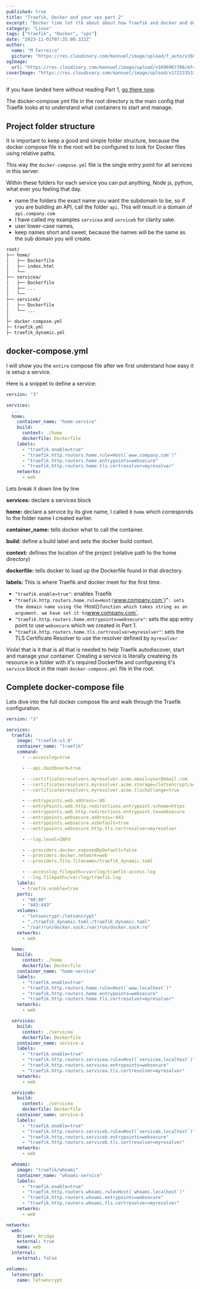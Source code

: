 ```yaml
---
published: true
title: "Traefik, Docker and your vps part 2"
excerpt: "Docker time let tlk about about how Traefik and docker and docker compose work together."
category: "Linux"
tags: ["traefik", "Docker", "vps"]
date: "2023-11-01T07:35:00.322Z"
author:
  name: "M Ferreira"
  picture: "https://res.cloudinary.com/mannuel/image/upload/f_auto/v1604067445/images/mee.jpg"
ogImage:
  url: "https://res.cloudinary.com/mannuel/image/upload/v1696967398/mfcom/traefik-docker.png"
coverImage: "https://res.cloudinary.com/mannuel/image/upload/v1722335339/mfcom/traefik-docker.png"
---
```


If you have landed here without reading Part 1, [go there now](https://mannuelferreira.com/posts/traefik-docker-and-vps-part-1).

The docker-compose.yml file in the root directory is the main config that Traefik looks at to understand what containers to start and manage.

## Project folder structure

It is important to keep a good and simple folder structure, because the docker compose file in the root will be configured to look for Docker files using relative paths.

This way the `docker-compose.yml` file is the single entry point for all services in this server.

Within these folders for each service you can put anything, Node js, python, what ever you feeling that day.

- name the folders the exact name you want the subdomain to be, so if you are building an API, call the folder `api`. This will result in a domain of `api.company.com`
- I have called my examples `servicea` and `serviceb` for clarity sake.
- user lower-case names,
- keep names short and sweet, because the names will be the same as the sub domain you will create.

```bash
root/
├── home/
│   ├── Dockerfile
│   ├── index.html
│   └──
├── servicea/
│   ├── Dockerfile
│   ├── ...
│   └──
├── serviceb/
│   ├── Dockerfile
│   └── ...
│
├─ docker-compose.yml
├─ traefik.yml
├─ traefik_dynamic.yml
```

## docker-compose.yml

I will show you the `entire` compose file after we first understand how easy it is setup a service.

Here is a snippet to define a service:

```yaml
version: "3"

services:
  ...
  home:
    container_name: "home-service"
    build:
      context: ./home
      dockerfile: Dockerfile
    labels:
      - "traefik.enable=true"
      - "traefik.http.routers.home.rule=Host(`www.company.com`)"
      - "traefik.http.routers.home.entrypoints=websecure"
      - "traefik.http.routers.home.tls.certresolver=myresolver"
    networks:
      - web
```

Lets break it down line by line

**services:**
declare a services block

**home:**
declare a service by its give name, I called it `home` which corresponds to the folder name I created earlier.

**container_name:**
tells docker what to call the container.

**build:**
define a build label and sets the docker build context.

**context:**
defines the location of the project (relative path to the home directory)

**dockerfile:**
tells docker to load up the Dockerfile found in that directory.

**labels:**
This is where Traefik and docker meet for the first time.

- `"traefik.enable=true"`: enables Traefik
- `"traefik.http.routers.home.rule=Host(`www.company.com`)"`: sets the domain name using the `Host()` function which takes string as an argument. we have set it to `www.company.com`.
- `"traefik.http.routers.home.entrypoints=websecure"`: sets the app entry point to use `websecure` which we created in Part 1.
- `"traefik.http.routers.home.tls.certresolver=myresolver"`: sets the TLS Certificate Resolver to use the resolver defined by `myresolver`

Viola! that is it that is all that is needed to help Traefik autodiscover, start and manage your container. Creating a service is literally createing its resource in a folder with it's required Dockerfile and configureing it's `service` block in the main `docker-compose.yml` file in the root.

## Complete docker-compose file

Lets dive into the full docker compose file and walk through the Traefik configuration.

```yaml
version: "3"

services:
  traefik:
    image: "traefik:v3.0"
    container_name: "traefik"
    command:
      - --accesslog=true

      - --api.dashboard=true

      - --certificatesresolvers.myresolver.acme.email=your@email.com
      - --certificatesresolvers.myresolver.acme.storage=/letsencrypt/acme.json
      - --certificatesresolvers.myresolver.acme.tlschallenge=true

      - --entrypoints.web.address=:80
      - --entryPoints.web.http.redirections.entrypoint.scheme=https
      - --entrypoints.web.http.redirections.entrypoint.to=websecure
      - --entrypoints.websecure.address=:443
      - --entrypoints.websecure.asDefault=true
      - --entrypoints.websecure.http.tls.certresolver=myresolver

      - --log.level=INFO

      - --providers.docker.exposedByDefault=false
      - --providers.docker.network=web
      - --providers.file.filename=/traefik_dynamic.toml

      - --accesslog.filepath=/var/log/traefik-access.log
      - --log.filepath=/var/log/traefik.log
    labels:
      - traefik.enable=true
    ports:
      - "80:80"
      - "443:443"
    volumes:
      - "letsencrypt:/letsencrypt"
      - "./traefik_dynamic.toml:/traefik_dynamic.toml"
      - "/var/run/docker.sock:/var/run/docker.sock:ro"
    networks:
      - web

  home:
    build:
      context: ./home
      dockerfile: Dockerfile
    container_name: "home-service"
    labels:
      - "traefik.enable=true"
      - "traefik.http.routers.home.rule=Host(`www.localhost`)"
      - "traefik.http.routers.home.entrypoints=websecure"
      - "traefik.http.routers.home.tls.certresolver=myresolver"
    networks:
      - web

  servicea:
    build:
      context: ./servicea
      dockerfile: Dockerfile
    container_name: service-a
    labels:
      - "traefik.enable=true"
      - "traefik.http.routers.servicea.rule=Host(`servicea.localhost`)"
      - "traefik.http.routers.servicea.entrypoints=websecure"
      - "traefik.http.routers.servicea.tls.certresolver=myresolver"
    networks:
      - web

  serviceb:
    build:
      context: ./servicea
      dockerfile: Dockerfile
    container_name: service-b
    labels:
      - "traefik.enable=true"
      - "traefik.http.routers.serviceb.rule=Host(`serviceb.localhost`)"
      - "traefik.http.routers.serviceb.entrypoints=websecure"
      - "traefik.http.routers.serviceb.tls.certresolver=myresolver"
    networks:
      - web

  whoami:
    image: "traefik/whoami"
    container_name: "whoami-service"
    labels:
      - "traefik.enable=true"
      - "traefik.http.routers.whoami.rule=Host(`whoami.localhost`)"
      - "traefik.http.routers.whoami.entrypoints=websecure"
      - "traefik.http.routers.whoami.tls.certresolver=myresolver"
    networks:
      - web

networks:
  web:
    driver: bridge
    external: true
    name: web
  internal:
    external: false

volumes:
  letsencrypt:
    name: letsencrypt
```
